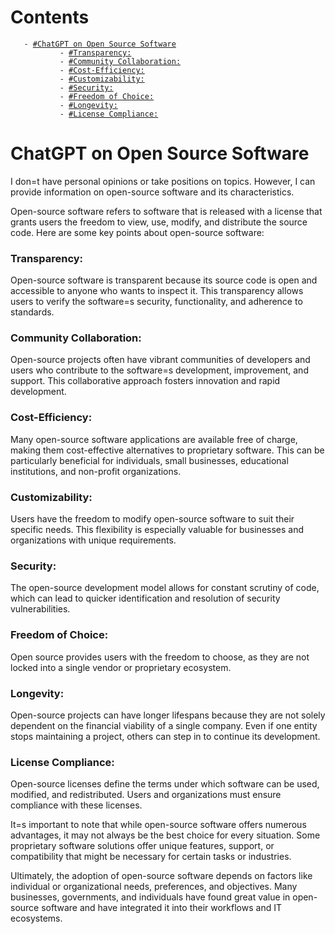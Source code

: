 = Contents =
    - [[#ChatGPT on Open Source Software]]
            - [[#Transparency:]]
            - [[#Community Collaboration:]]
            - [[#Cost-Efficiency:]]
            - [[#Customizability:]]
            - [[#Security:]]
            - [[#Freedom of Choice:]]
            - [[#Longevity:]]
            - [[#License Compliance:]]

=ChatGPT on Open Source Software=

I don=t have personal opinions or take positions on topics. However, I can provide information on open-source software and its characteristics.

Open-source software refers to software that is released with a license that grants users the freedom to view, use, modify, and distribute the source code. Here are some key points about open-source software:

===Transparency:===
Open-source software is transparent because its source code is open and accessible to anyone who wants to inspect it. This transparency allows users to verify the software=s security, functionality, and adherence to standards.

===Community Collaboration:===
Open-source projects often have vibrant communities of developers and users who contribute to the software=s development, improvement, and support. This collaborative approach fosters innovation and rapid development.

===Cost-Efficiency:===
Many open-source software applications are available free of charge, making them cost-effective alternatives to proprietary software. This can be particularly beneficial for individuals, small businesses, educational institutions, and non-profit organizations.

===Customizability:===
Users have the freedom to modify open-source software to suit their specific needs. This flexibility is especially valuable for businesses and organizations with unique requirements.

===Security:===
The open-source development model allows for constant scrutiny of code, which can lead to quicker identification and resolution of security vulnerabilities.

===Freedom of Choice:===
Open source provides users with the freedom to choose, as they are not locked into a single vendor or proprietary ecosystem.

===Longevity:===
Open-source projects can have longer lifespans because they are not solely dependent on the financial viability of a single company. Even if one entity stops maintaining a project, others can step in to continue its development.

===License Compliance:===
Open-source licenses define the terms under which software can be used, modified, and redistributed. Users and organizations must ensure compliance with these licenses.




It=s important to note that while open-source software offers numerous advantages, it may not always be the best choice for every situation. Some proprietary software solutions offer unique features, support, or compatibility that might be necessary for certain tasks or industries.

Ultimately, the adoption of open-source software depends on factors like individual or organizational needs, preferences, and objectives. Many businesses, governments, and individuals have found great value in open-source software and have integrated it into their workflows and IT ecosystems.
